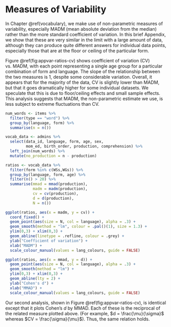 # Measures of Variability {#appendix-variability}

In Chapter \@ref(vocabulary), we make use of non-parametric measures of variability, especially MADM (mean absolute deviation from the median) rather than the more standard coefficient of variation. In this brief Appendix, we show that these are very similar in the limit with a large amount of data, although they can produce quite different answers for individual data points, especially those that are at the floor or ceiling of the particular form. 

Figure \@ref(fig:appvar-ratios-cv) shows coefficient of variation (CV) vs. MADM, with each point representing a single age group for a particular combination of form and language. The slope of the relationship between the two measures is 1, despite some considerable variation. Overall, it appears that for the majority of the data, CV is slightly lower than MADM, but that it goes dramatically higher for some individual datasets. We speculate that this is due to floor/ceiling effects and small sample effects. This analysis suggests that MADM, the non-parametric estimate we use, is less subject to extreme fluctuations than CV.

```r
num_words <- items %>%
  filter(type == "word") %>%
  group_by(language, form) %>%
  summarise(n = n())

vocab_data <- admins %>%
  select(data_id, language, form, age, sex, 
         mom_ed, birth_order, production, comprehension) %>% 
  left_join(num_words) %>%
  mutate(no_production = n - production)
```

```r
ratios <- vocab_data %>%
  filter(form %in% c(WSs,WGs)) %>%
  group_by(language, form, age) %>%
  filter(n() > 20) %>%
  summarise(mmad = mmad(production), 
            madm = madm(production), 
            cv = cv(production), 
            d = d(production), 
            N = n())
```

```r
ggplot(ratios, aes(x = madm, y = cv)) + 
  coord_fixed() +
  geom_point(aes(size = N, col = language), alpha = .3) + 
  geom_smooth(method = "lm", colour = .pal()(1), size = 1.3) +
  ylim(0,3) + xlim(0,3) +
  geom_abline(linetype = .refline, colour = .grey) +
  ylab("Coefficient of variation") + 
  xlab("MADM") + 
  scale_colour_manual(values = lang_colours, guide = FALSE)
```

```r
ggplot(ratios, aes(x = mmad, y = d)) + 
  geom_point(aes(size = N, col = language), alpha = .3) + 
  geom_smooth(method = "lm") +
  ylim(0,3) + xlim(0,3) +
  geom_abline(lty = 2) +
  ylab("Cohen's d") + 
  xlab("MMAD") + 
  scale_colour_manual(values = lang_colours, guide = FALSE)
```

 
Our second analysis, shown in Figure \@ref(fig:appvar-ratios-cv), is identical except that it plots Cohen's $d$ by MMAD. Each of these is the reciprocal of the related measure plotted above. (For example, $d = \frac{\mu}{\sigma}$ whereas $CV = \frac{\sigma}{\mu}$). Thus, the same relation holds.

